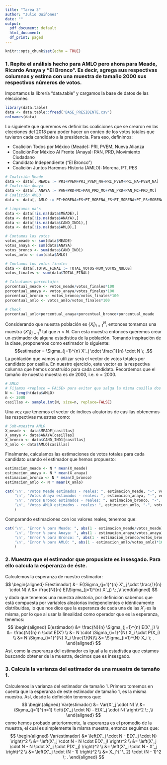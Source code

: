 ```yaml
---
title: "Tarea 3"
author: "Julio Quiñones"
date: ""
output:
  pdf_document: default
  html_document:
  df_print: paged
---
```


```r
knitr::opts_chunk$set(echo = TRUE)
```

### 1. Repite el análisis hecho para AMLO pero ahora para Meade, Ricardo Anaya y “El Bronco”. Es decir, agrega sus respectivas columnas y estima con una muestra de tamaño 2000 sus respectivos números de votos.

Importamos la librería "data.table" y cargamos la base de datos de las elecciones:

```r
library(data.table)
data <- data.table::fread('BASE_PRESIDENTE.csv')
colnames(data)
```

Lo siguiente que queremos es definir las coaliciones que se crearon en las elecciones del 2018 para poder hacer un conteo de los votos totales que tuvieron cada candidato a la presidencia. Para eso, definimos:

- Coalición Todos por México (Meade): PRI, PVEM, Nueva Alianza
- CoaliciónPor México Al Frente (Anaya): PAN, PRD, Movimiento Ciudadano
- Candidato Independiente ("El Bronco")
- Coalición Juntos Haremos Historia (AMLO): Morena, PT, PES

```r
# Coalición Meade
data <- data[, MEADE := PRI+PVEM+PRI_PVEM_NA+PRI_PVEM+PRI_NA+PVEM_NA]
# Coalición Anaya
data <- data[, ANAYA := PAN+PRD+MC+PAN_PRD_MC+PAN_PRD+PAN_MC+PRD_MC]
# Coalición AMLO
data <- data[, AMLO := PT+MORENA+ES+PT_MORENA_ES+PT_MORENA+PT_ES+MORENA_ES]

# Limpiamos na's
data <- data[!is.na(data$MEADE),]
data <- data[!is.na(data$ANAYA),]
data <- data[!is.na(data$CAND_IND1),]
data <- data[!is.na(data$AMLO),]

# Contamos los votos
votos_meade <- sum(data$MEADE)
votos_anaya <- sum(data$ANAYA)
votos_bronco <- sum(data$CAND_IND1)
votos_amlo <- sum(data$AMLO)

# Contamos los votos finales
data <- data[,TOTAL_FINAL := TOTAL_VOTOS-NUM_VOTOS_NULOS]
votos_finales <- sum(data$TOTAL_FINAL)

# Calculamos porcentajes
porcentual_meade <- votos_meade/votos_finales*100
porcentual_anaya <- votos_anaya/votos_finales*100
porcentual_bronco <- votos_bronco/votos_finales*100
porcentual_amlo <- votos_amlo/votos_finales*100

# Check
porcentual_amlo+porcentual_anaya+porcentual_bronco+porcentual_meade
```
Considerando que nuestra población es $\{X_i\}_{i=1}^N$, entonces tomamos una muestra $\{X'_j\}_{j=1}^n$ tal que $n<N$.
Con esta muestra entonces queremos crear un estimador de alguna estadística de la población.
Tomando inspiración de la clase, proponemos como estimador lo siguiente:
$$estimador = \Sigma_{j=1}^{n} X'_j \cdot \frac{1}{n} \cdot N \; .$$
La población que vamos a utilizar será el vector de votos totales por candidato por casilla. En nuestro ejercicio, este vector es la respectiva columna que hemos construido para cada candidato. Recordemos que el tamaño de nuestra muestra es de 2000, i.e. $n=2000$.
```r
# AMLO
# Fijamos <replace = FALSE> para evitar que salga la misma casilla dos veces.
N <- length(data$AMLO)
n <- 2000
casillas <- sample.int(N, size=n, replace=FALSE)
```
Una vez que tenemos el vector de índices aleatorios de casillas obtenemos las respectivas muestras como:
```r
# Sub-muestra AMLO
X_meade <- data$MEADE[casillas]
X_anaya <- data$ANAYA[casillas]
X_bronco <- data$CAND_IND1[casillas]
X_amlo <- data$AMLO[casillas]
```
Finalmente, calculamos las estimaciones de votos totales para cada candidato usando el estimador que hemos propuesto:
```r
estimacion_meade <- N * mean(X_meade)
estimacion_anaya <- N * mean(X_anaya)
estimacion_bronco <- N * mean(X_bronco)
estimacion_amlo <- N * mean(X_amlo)

cat('\n', "Votos Meade estimados - reales: ", estimacion_meade, "-", votos_meade,
    '\n', "Votos Anaya estimados - reales: ", estimacion_anaya, "-", votos_anaya,
    '\n', "Votos Bronco estimados - reales: ", estimacion_bronco, "-", votos_bronco,
    '\n', "Votos AMLO estimados - reales: ", estimacion_amlo, "-", votos_amlo
    )
```
Comparando estimaciones con los valores reales, tenemos que:
```r
cat('\n', "Error % para Meade: ", abs(1 - estimacion_meade/votos_meade)*100,
    '\n', "Error % para Anaya: ", abs(1 - estimacion_anaya/votos_anaya)*100,
    '\n', "Error % para Bronco: ", abs(1 - estimacion_bronco/votos_bronco)*100,
    '\n', "Error % para AMLO: ", abs(1 - estimacion_amlo/votos_amlo)*100
    )
```




### 2. Muestra que el estimador que propusiste es insesgado. Para ello calcula la esperanza de éste.
Calculemos la esperanza de nuestro estimador:
$$
\begin{aligned}
  E(estimador)  &= E(\Sigma_{j=1}^{n} X'_j \cdot \frac{1}{n} \cdot N) \\
                &= \frac{N}{n} E(\Sigma_{j=1}^{n} X'_j) \; ,\\
\end{aligned}
$$
y dado que tenemos una muestra aleatoria, por definición sabemos que está compuesta por variables aleatorias independientes e idénticamente distribuidas, lo que nos dice que la esperanza de cada una de las $X'_j$ es la misma, por lo que al usar la linealidad como operador que es la esperanza, tenemos:
$$
\begin{aligned}
  E(estimador)  &= \frac{N}{n} \Sigma_{j=1}^{n} E(X'_j) \\
                &= \frac{N}{n} n \cdot E(X') \\
                &= N \cdot \Sigma_{i=1}^{N} X_i \cdot P(X_i) \\
                &= N \Sigma_{i=1}^{N} X_i \frac{1}{N}\\
                &= \Sigma_{i=1}^{N} X_i \; .
\end{aligned}
$$
Así, como la esperanza del estimador es igual a la estadística que estamos buscando obtener de la muestra, decimos que es insesgado.

### 3. Calcula la varianza del estimador de una muestra de tamaño 1.
Calculemos la varianza del estimador de tamaño 1.
Primero tomemos en cuenta que la esperanza de este estimador de tamaño 1, es la misma muestra. Así, desde la definición tenemos que:
$$
\begin{aligned}
  Var(estimador)  &= Var(X'_j \cdot N) \\
                  &= \Sigma_{j=1}^{n=1} \left((X'_j \cdot N) - E(X'_j \cdot N) \right)^2 \; ,\\
\end{aligned}
$$
como hemos probado anteriormente, la esperanza es el promedio de la muestra, el cual es simplemente la misma muestra, entoncs seguimos que:
$$
\begin{aligned}
  Var(estimador)  &= \left(X'_j \cdot N - E(X'_j \cdot N) \right)^2 \\
                  &= \left(X'_j \cdot N - N \cdot E(X'_j) \right)^2 \\
                  &= \left(X'_j \cdot N - N \cdot X'_j \cdot P(X'_j) \right)^2 \\
                   &= \left(X'_j \cdot N - X'_j \right)^2 \\
                  &= \left(X'_j \cdot (N - 1) \right)^2 \\
                  &= X_j^{' \, 2} \cdot (N - 1)^2 \; .
\end{aligned}
$$